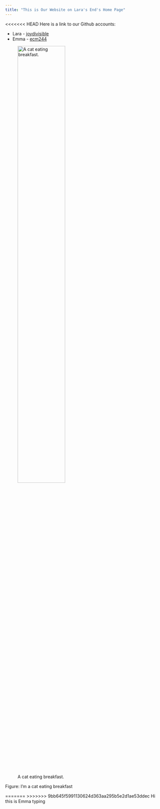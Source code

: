 ```yaml
---
title: "This is Our Website on Lara's End's Home Page"
---
```


<<<<<<< HEAD
Here is a link to our Github accounts:

* Lara - [joydivisible](https://github.com/joydivisible)
* Emma - [ecm244](https://github.com/ecm244)

![A cat eating breakfast.](image.png){width=60%}

Figure: I'm a cat eating breakfast

=======
>>>>>>> 9bb645f5991130624d363aa295b5e2d1ae53ddec
Hi this is Emma typing
